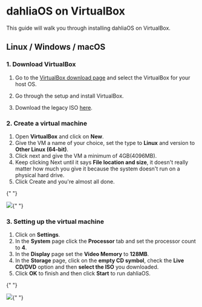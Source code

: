 # dahliaOS on VirtualBox

This guide will walk you through installing dahliaOS on VirtualBox.

## Linux / Windows / macOS

### 1. Download VirtualBox

1. Go to the [VirtualBox download page](https://www.virtualbox.org/wiki/Downloads) and select the VirtualBox for your host OS.

1. Go through the setup and install VirtualBox.

1. Download the legacy ISO [here](https://dahliaos.io/download).

### 2. Create a virtual machine

1. Open **VirtualBox** and click on **New**.
1. Give the VM a name of your choice, set the type to **Linux** and version to **Other Linux (64-bit)**.
1. Click next and give the VM a minimum of 4GB(4096MB).
1. Keep clicking Next until it says **File location and size**, it doesn't really matter how much you give it because the system doesn't run on a physical hard drive.
1. Click Create and you're almost all done.

{" "}

<img src="/docs/install/virtualbox/virtualbox-create-vm.gif" />{" "}

### 3. Setting up the virtual machine

1. Click on **Settings**.
1. In the **System** page click the **Processor** tab and set the processor count to **4**.
1. In the **Display** page set the **Video Memory** to **128MB**.
1. In the **Storage** page, click on the **empty CD symbol**, check the **Live CD/DVD** option and then **select the ISO** you downloaded.
1. Click **OK** to finish and then click **Start** to run dahliaOS.

{" "}

<img src="/docs/install/virtualbox/virtualbox-setting-up-vm.gif" />{" "}
